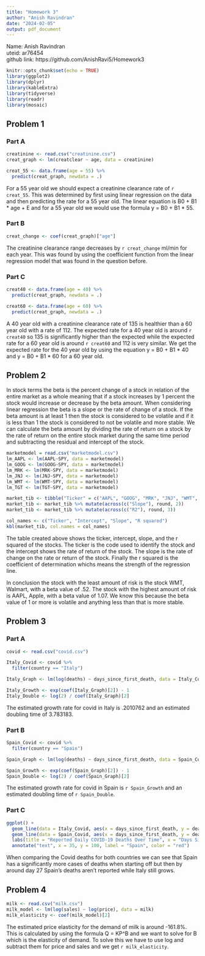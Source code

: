 ```yaml
---
title: "Homework 3"
author: "Anish Ravindran"
date: "2024-02-05"
output: pdf_document
---
```

Name: Anish Ravindran   
uteid: ar76454    
github link: https://github.com/AnishRavi5/Homework3
```r
knitr::opts_chunk$set(echo = TRUE)
library(ggplot2)
library(dplyr)
library(kableExtra)
library(tidyverse)
library(readr)
library(mosaic)
```

## Problem 1 ##
### Part A ###
```r
creatinine <- read.csv("creatinine.csv")
creat_graph <- lm(creatclear ~ age, data = creatinine)

creat_55 <- data.frame(age = 55) %>%
  predict(creat_graph, newdata = .)
```
For a 55 year old we should expect a creatinine clearance rate of `r creat_55`. This was determined by first using linear regression on the data and then predicting the rate for a 55 year old. The linear equation is B0 + B1 * age + E and for a 55 year old we would use the formula y = B0 + B1 * 55.

### Part B ###
```r
creat_change <- coef(creat_graph)["age"]
```
The creatinine clearance range decreases by `r creat_change` ml/min for each year. This was found by using the coefficient function from the linear regression model that was found in the question before.

### Part C ###
```r
creat40 <- data.frame(age = 40) %>%
  predict(creat_graph, newdata = .)

creat60 <- data.frame(age = 60) %>%
  predict(creat_graph, newdata = .)
```
A 40 year old with a creatinine clearance rate of 135 is healthier than a 60 year old with a rate of 112. The expected rate for a 40 year old is around `r creat40` so 135 is significantly higher than the expected while the expected rate for a 60 year old is around `r creat60` and 112 is very similar. We get the expected rate for the 40 year old by using the equation y = B0 + B1 * 40 and y = B0 + B1 * 60 for a 60 year old.

## Problem 2 ##

In stock terms the beta is the percent change of a stock in relation of the entire market as a whole meaning that if a stock increases by 1 percent the stock would increase or decrease by the beta amount. When considering linear regression the beta is a slope or the rate of change of a stock. If the beta amount is at least 1 then the stock is considered to be volatile and if it is less than 1 the stock is considered to not be volatile and more stable. We can calculate the beta amount by dividing the rate of return on a stock by the rate of return on the entire stock market during the same time period and subtracting the residual and intercept of the stock. 

```r

marketmodel = read.csv("marketmodel.csv")
lm_AAPL <- lm(AAPL~SPY, data = marketmodel)
lm_GOOG <- lm(GOOG~SPY, data = marketmodel)
lm_MRK <- lm(MRK~SPY, data = marketmodel)
lm_JNJ <- lm(JNJ~SPY, data = marketmodel)
lm_WMT <- lm(WMT~SPY, data = marketmodel)
lm_TGT <- lm(TGT~SPY, data = marketmodel)

market_tib <- tibble("Ticker" = c("AAPL", "GOOG", "MRK", "JNJ", "WMT", "TGT"), "Intercept" = c(coef(lm_AAPL)[1],coef(lm_GOOG)[1],coef(lm_MRK)[1],coef(lm_JNJ)[1],coef(lm_WMT)[1],coef(lm_TGT)[1]), "Slope" = c(coef(lm_AAPL)[2],coef(lm_GOOG)[2],coef(lm_MRK)[2],coef(lm_JNJ)[2],coef(lm_WMT)[2],coef(lm_TGT)[2]), "R2" = c(summary(lm_AAPL)$r.squared,summary(lm_GOOG)$r.squared,summary(lm_MRK)$r.squared,summary(lm_JNJ)$r.squared,summary(lm_WMT)$r.squared,summary(lm_TGT)$r.squared))
market_tib <- market_tib %>% mutate(across(c("Slope"), round, 2))
market_tib <- market_tib %>% mutate(across(c("R2"), round, 3))

col_names <- c("Ticker", "Intercept", "Slope", "R squared")
kbl(market_tib, col.names = col_names)
```

The table created above shows the ticker, intercept, slope, and the r squared of the stocks. The ticker is the code used to identify the stock and the intercept shows the rate of return of the stock. The slope is the rate of change on the rate or return of the stock. Finally the r squared is the coefficient of determination whichs means the strength of the regression line.

In conclusion the stock with the least amount of risk is the stock WMT, Walmart, with a beta value of .52. The stock with the highest amount of risk is AAPL, Apple, with a beta value of 1.07. We know this because the beta value of 1 or more is volatile and anything less than that is more stable.

## Problem 3 ##
### Part A ###
```r
covid <- read.csv("covid.csv")

Italy_Covid <- covid %>%
  filter(country == "Italy")

Italy_Graph <- lm(log(deaths) ~ days_since_first_death, data = Italy_Covid)

Italy_Growth <- exp(coef(Italy_Graph)[2]) - 1
Italy_Double <- log(2) / coef(Italy_Graph)[2]
```
The estimated growth rate for covid in Italy is .2010762 and an estimated doubling time of 3.783183.

### Part B ###
```r
Spain_Covid <- covid %>%
  filter(country == "Spain")

Spain_Graph <- lm(log(deaths) ~ days_since_first_death, data = Spain_Covid)

Spain_Growth <- exp(coef(Spain_Graph)[2]) - 1
Spain_Double <- log(2) / coef(Spain_Graph)[2]
```
The estimated growth rate for covid in Spain is `r Spain_Growth` and an estimated doubling time of `r Spain_Double`.

### Part C ###
```r
ggplot() +
  geom_line(data = Italy_Covid, aes(x = days_since_first_death, y = deaths), color = "blue", linetype = "solid", size = 1) +
  geom_line(data = Spain_Covid, aes(x = days_since_first_death, y = deaths), color = "red", linetype = "solid", size = 1) +
  labs(title = "Reported Daily COVID-19 Deaths Over Time", x = "Days Since First Death", y = "Number of Deaths", color = "Country") + annotate("text", x = 35, y = 150, label = "Italy", color = "blue") +
  annotate("text", x = 35, y = 100, label = "Spain", color = "red")
```
When comparing the Covid deaths for both countries we can see that Spain has a significantly more cases of deaths when starting off but then by around day 27 Spain's deaths aren't reported while Italy still grows.

## Problem 4 ##
```r
milk <- read.csv("milk.csv")
milk_model <- lm(log(sales) ~ log(price), data = milk)
milk_elasticity <- coef(milk_model)[2]
```

The estimated price elasticity for the demand of milk is around -161.8%. This is calculated by using the formula Q = KP^B and we want to solve for B which is the elasticity of demand. To solve this we have to use log and subtract them for price and sales and we get `r milk_elasticity`. 





